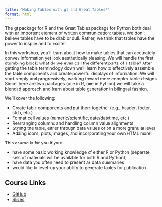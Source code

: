 ```yaml
---
title: "Making Tables with gt and Great Tables*"
format: html
---
```


The gt package for R and the Great Tables package for Python both deal with an important element of written communication: tables. We don’t believe tables have to be drab or dull. Rather, we think that tables have the power to inspire and to excite!

In this workshop, you’ll learn about how to make tables that can accurately convey information yet look aesthetically pleasing. We will handle the first stumbling block: what do we even call the different parts of a table? After getting the table terminology down we’ll learn how to effectively assemble the table components and create powerful displays of information. We will start simply and progressively, working toward more complex table designs. Since there are two packages (one in R, one in Python) we will take a blended approach and learn about table generation in bilingual fashion.

We’ll cover the following:

* Create table components and put them together (e.g., header, footer, stub, etc.)
* Format cell values (numeric/scientific, date/datetime, etc.)
* Rearranging columns and handling column value alignments
* Styling the table, either through data values or on a more granular level
* Adding icons, plots, images, and incorporating your own HTML
more!

This course is for you if you:

* have some basic working knowledge of either R or Python (separate sets of materials will be available for both R and Python),
* have data you often need to present as data summaries
* would like to level-up your ability to generate tables for publication

## Course Links
* [GitHub](https://github.com/posit-conf-2024/tables)
* [Slides](https://github.com/posit-conf-2024/tables/blob/main/slides/tables_workshop_slides.pdf)